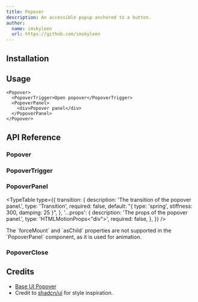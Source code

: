 ```yaml
---
title: Popover
description: An accessible popup anchored to a button.
author:
  name: imskyleen
  url: https://github.com/imskyleen
---
```


<ComponentPreview name="demo-components-base-popover" />

## Installation

<ComponentInstallation name="components-base-popover" />

## Usage

```tsx
<Popover>
  <PopoverTrigger>Open popover</PopoverTrigger>
  <PopoverPanel>
    <div>Popover panel</div>
  </PopoverPanel>
</Popover>
```

## API Reference

### Popover

<div className="flex flex-col gap-2">
<ExternalLink
  href="https://animate-ui.com/docs/primitives/base/popover#popover"
  text="Animate UI API Reference - Popover Primitive"
/>

<ExternalLink
  href="https://base-ui.com/react/components/popover#root"
  text="Base UI API Reference - Popover.Root"
/>
</div>

### PopoverTrigger

<div className="flex flex-col gap-2">
<ExternalLink
  href="https://animate-ui.com/docs/primitives/base/popover#popovertrigger"
  text="Animate UI API Reference - Popover Trigger Primitive"
/>

<ExternalLink
  href="https://base-ui.com/react/components/popover#trigger"
  text="Base UI API Reference - Popover.Trigger"
/>
</div>

### PopoverPanel

<div className="flex flex-col gap-2">
<ExternalLink
  href="https://animate-ui.com/docs/primitives/base/popover#popoverpositioner"
  text="Animate UI API Reference - Popover Positioner Primitive"
/>

<ExternalLink
  href="https://base-ui.com/react/components/popover#positioner"
  text="Base UI API Reference - Popover.Positioner"
/>
</div>

<TypeTable
  type={{
    transition: {
      description: 'The transition of the popover panel.',
      type: 'Transition',
      required: false,
      default: "{ type: 'spring', stiffness: 300, damping: 25 }",
    },
    '...props': {
      description: 'The props of the popover panel.',
      type: 'HTMLMotionProps<"div">',
      required: false,
    },
  }}
/>

<Callout type="info">
  The `forceMount` and `asChild` properties are not supported in the
  `PopoverPanel` component, as it is used for animation.
</Callout>

### PopoverClose

<div className="flex flex-col gap-2">
<ExternalLink
  href="https://animate-ui.com/docs/primitives/base/popover#popoverclose"
  text="Animate UI API Reference - Popover Close Primitive"
/>

<ExternalLink
  href="https://base-ui.com/react/components/popover#close"
  text="Base UI API Reference - Popover.Close"
/>
</div>

## Credits

- [Base UI Popover](https://base-ui.com/react/components/popover)
- Credit to [shadcn/ui](https://ui.shadcn.com/docs/components/popover) for style inspiration.
